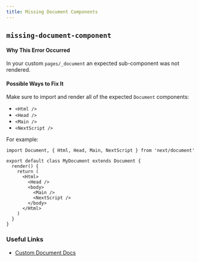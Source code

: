```yaml
---
title: Missing Document Components
---
```


## `missing-document-component`

#### Why This Error Occurred

In your custom `pages/_document` an expected sub-component was not rendered.

#### Possible Ways to Fix It

Make sure to import and render all of the expected `Document` components:

- `<Html />`
- `<Head />`
- `<Main />`
- `<NextScript />`

For example:

```tsx filename="pages/_document.tsx"
import Document, { Html, Head, Main, NextScript } from 'next/document'

export default class MyDocument extends Document {
  render() {
    return (
      <Html>
        <Head />
        <body>
          <Main />
          <NextScript />
        </body>
      </Html>
    )
  }
}
```

### Useful Links

- [Custom Document Docs](/docs/pages/building-your-application/routing/custom-document)
